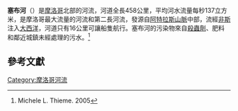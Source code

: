 '''塞布河'''（{{lang-ar|'''سبو'''，Sebou}}）是[[摩洛哥|摩洛哥]]北部的河流，河道全長458公里，平均河水流量每秒137立方米，是摩洛哥最大流量的河流和第二長河流，發源自[[阿特拉斯山脈|阿特拉斯山脈]]中部，流經[[非斯|非斯]]注入[[大西洋|大西洋]]，河道只有16公里可讓船隻航行。塞布河的污染物來自[[殺蟲劑|殺蟲劑]]、肥料和鄰近城鎮未經處理的污水。<ref>Michele L. Thieme. 2005</ref>

== 參考文獻 ==
{{reflist}}

{{Coord|34|16|N|6|40|W|display=title|region:MA_type:river_source:GNS-enwiki}}
{{Africa-geo-stub}}

{{DEFAULTSORT:Sebou}}
[[Category:摩洛哥河流|Category:摩洛哥河流]]